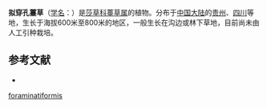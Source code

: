 {{Speciesbox
| name = 拟穿孔薹草
| status = 
| status_system = 
| image =
| genus = Carex
| species = foraminatiformis
| authority = Y. C. Tang et S. Y. Liang
}}

'''拟穿孔薹草'''（[[学名|学名]]：{{lang|la|''Carex foraminatiformis''}}）是[[莎草科|莎草科]][[薹草属|薹草属]]的植物。分布于[[中国大陆|中国大陆]]的[[贵州|贵州]]、[[四川|四川]]等地，生长于海拔600米至800米的地区，一般生长在沟边或林下草地，目前尚未由人工引种栽培。

== 参考文献 ==
<div class="references-small">
* {{cite web| url =http://www.bioinfo.cn/db05/KmzwSpecies.php?action=view&id=24951| title =拟穿孔薹草| work =《中国高等植物数据库全库》| publisher =中国科学院微生物研究所| author =昆明植物研究所| accessdate =2009-02-25| deadurl =yes| archiveurl =https://web.archive.org/web/20160305044026/http://www.bioinfo.cn/db05/KmzwSpecies.php?action=view&id=24951| archivedate =2016-03-05}}
</div>
{{Taxonbar|from=Q11077461}}

{{DEFAULTSORT:Carex foraminatiformis}}
[[Category:薹草属|foraminatiformis]]


{{Carex-stub}}
